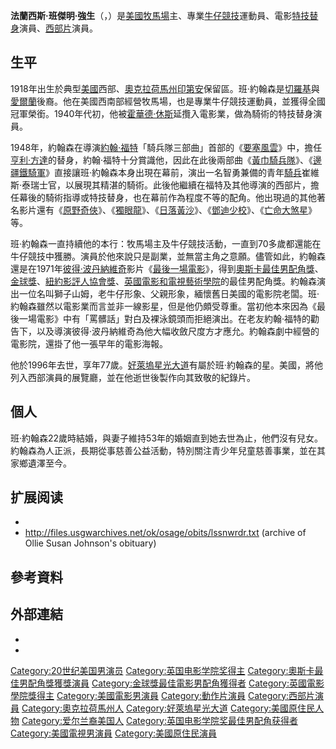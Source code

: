 {{Otheruses|本·約翰遜}}
{{noteTA
|T=zh-tw:班·強生; zh-cn:本·约翰逊; zh-hant:班·約翰森;
|1=zh-tw:班·強生; zh-cn:本·约翰逊; zh-hant:班·約翰森;
|2=zh-tw:強生; zh-cn:约翰逊; zh-hant:約翰森;
}}
{{unreferenced|time=2020-12-01}}
{{藝人
| 姓名     = 班·約翰森<br />Ben Johnson
| 類型     = 男演員
| 圖片     = Ben Johnson The Wild Bunch publicity photo.JPG
| 圖片尺寸 = 
| 圖片簡介 = 
| 原名     = 法蘭西斯·班傑明·強生<br />Francis Benjamin Johnson
| 出生日期 = 1918年6月13日
| 出生地點 = {{flag|USA|1896}}[[奧克拉荷馬州|奧克拉荷馬州]]{{link-en|弗勒克|Foraker, Oklahoma}}
| 逝世日期 = {{dda|1996|4|8|1918|6|13}}
| 逝世地點 = {{USA}}[[亞利桑那州|亞利桑那州]][[梅薩_(亞利桑那州)|梅薩]]
| 職業     = 牧馬場主、牛仔競技運動員、演員
| 配偶     = Carol Elaine Jones（1941年－1994年）
| 獎項     =
| academyawards = '''[[奧斯卡最佳男配角獎|最佳男配角]]'''<br /> 1940年 《[[最後一場電影|最後一場電影]]》  
| goldenglobeawards = '''最佳電影男配角'''<br /> 1974年 《最後一場電影》
| baftaawards = '''[[英國電影學院獎最佳男配角|最佳男配角]]''' <br> 1974年 《最後一場電影》
| awards        = '''[[紐約影評人協會最佳男配角獎|紐約影評人協會最佳男配角獎]]'''<br />1939年 《最後一場電影》
}}
'''法蘭西斯·班傑明·強生'''（{{lang-en|Francis Benjamin Johnson}}，{{bd|1918年|6月13日|1996年|4月8日}}）是[[美國|美國]][[牧場|牧馬場]]主、專業[[牛仔競技|牛仔競技]]運動員、電影[[特技演員|特技替身]]演員、[[西部片|西部片]]演員。

==生平==
1918年出生於典型[[美國|美國]]西部、[[奧克拉荷馬州|奧克拉荷馬州]][[印第安|印第安]]保留區。班·約翰森是[[切羅基人|切羅基]]與[[愛爾蘭|愛爾蘭]]後裔。他在美國西南部經營牧馬場，也是專業牛仔競技運動員，並獲得全國冠軍榮銜。1940年代初，他被[[霍華德·休斯|霍華德·休斯]]延攬入電影業，做為騎術的特技替身演員。

1948年，約翰森在導演[[約翰·福特|約翰·福特]]「騎兵隊三部曲」首部的《[[要塞風雲|要塞風雲]]》中，擔任[[亨利·方達|亨利·方達]]的替身，約翰·福特十分賞識他，因此在此後兩部曲《[[黃巾騎兵隊|黃巾騎兵隊]]》、《[[邊疆鐵騎軍|邊疆鐵騎軍]]》直接讓班·約翰森本身出現在幕前，演出一名智勇兼備的青年[[騎兵|騎兵]]崔維斯·泰瑞士官，以展現其精湛的騎術。此後他繼續在福特及其他導演的西部片，擔任幕後的騎術指導或特技替身，也在幕前作為程度不等的配角。他出現過的其他著名影片還有《[[原野奇俠|原野奇俠]]》、《[[獨眼龍|獨眼龍]]》、《[[日落黃沙|日落黃沙]]》、《[[鄧迪少校|鄧迪少校]]》、《[[亡命大煞星|亡命大煞星]]》等。  

班·約翰森一直持續他的本行：牧馬場主及牛仔競技活動，一直到70多歲都還能在牛仔競技中獲勝。演員於他來說只是副業，並無當主角之意願。儘管如此，約翰森還是在1971年[[彼得·波丹納維奇|彼得·波丹納維奇]]影片《[[最後一場電影|最後一場電影]]》，得到[[奧斯卡最佳男配角獎|奧斯卡最佳男配角獎]]、[[金球獎|金球獎]]、[[紐約影評人協會獎|紐約影評人協會獎]]、[[英國電影和電視藝術學院|英國電影和電視藝術學院]]的最佳男配角獎。約翰森演出一位名叫獅子山姆，老牛仔形象、父親形象，緬懷舊日美國的電影院老闆。班·約翰森雖然以電影業而言並非一線影星，但是他仍頗受尊重。當初他本來因為《最後一場電影》中有「罵髒話」對白及裸泳鏡頭而拒絕演出。在老友約翰·福特的勸告下，以及導演彼得·波丹納維奇為他大幅收斂尺度方才應允。約翰森劇中經營的電影院，還掛了他一張早年的電影海報。

他於1996年去世，享年77歲。[[好萊塢星光大道|好萊塢星光大道]]有屬於班·約翰森的星。美國{{link-en|國立牛仔與西部史蹟博物館|National Cowboy & Western Heritage Museum}}，將他列入西部演員的展覽廳，並在他逝世後製作向其致敬的紀錄片。

==個人==
班·約翰森22歲時結婚，與妻子維持53年的婚姻直到她去世為止，他們沒有兒女。約翰森為人正派，長期從事慈善公益活動，特別關注青少年兒童慈善事業，並在其家鄉遺澤至今。

== 扩展阅读 ==
{{refbegin}}
*{{cite news |title=Obituaries : Ben Johnson; Oscar-Winning Actor |date=1996-04-09 |first=Myrna |last=Oliver |work=The Los Angeles Times |url=http://articles.latimes.com/1996-04-09/local/me-56539_1_ben-johnson |accessdate=2017-01-05 |archive-date=2013-10-24 |archive-url=https://web.archive.org/web/20131024090212/http://articles.latimes.com/1996-04-09/local/me-56539_1_ben-johnson |dead-url=no }}
*http://files.usgwarchives.net/ok/osage/obits/lssnwrdr.txt {{Wayback|url=http://files.usgwarchives.net/ok/osage/obits/lssnwrdr.txt |date=20160304034352 }} (archive of Ollie Susan Johnson's obituary)
{{refend}}

== 參考資料 ==
{{Reflist}}

== 外部連結 ==
{{commons category|Ben Johnson (actor)}}
{{Portal|人物}}
*{{IMDb name|424565}}
*{{Find a Grave|2252}}
{{奧斯卡最佳男配角獎}}
{{英國電影學院獎最佳男配角}}
{{金球獎最佳電影男配角}}
{{国家评论协会最佳男配角}}
{{Authority control}}
{{DEFAULTSORT:Johnson, Ben}}

[[Category:20世纪美国男演员|Category:20世纪美国男演员]]
[[Category:英国电影学院奖得主|Category:英国电影学院奖得主]]
[[Category:奧斯卡最佳男配角獎獲獎演員|Category:奧斯卡最佳男配角獎獲獎演員]]
[[Category:金球獎最佳電影男配角獲得者|Category:金球獎最佳電影男配角獲得者]]
[[Category:英國電影學院獎得主|Category:英國電影學院獎得主]]
[[Category:美國電影男演員|Category:美國電影男演員]]
[[Category:動作片演員|Category:動作片演員]]
[[Category:西部片演員|Category:西部片演員]]
[[Category:奧克拉荷馬州人|Category:奧克拉荷馬州人]]
[[Category:好萊塢星光大道|Category:好萊塢星光大道]]
[[Category:美國原住民人物|Category:美國原住民人物]]
[[Category:爱尔兰裔美国人|Category:爱尔兰裔美国人]]
[[Category:英国电影学院奖最佳男配角获得者|Category:英国电影学院奖最佳男配角获得者]]
[[Category:美國電視男演員|Category:美國電視男演員]]
[[Category:美國原住民演員|Category:美國原住民演員]]